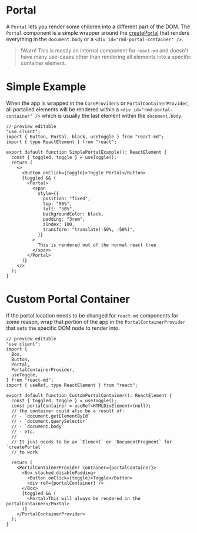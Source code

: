 # Portal

A `Portal` lets you render some children into a different part of the DOM. The
`Portal` component is a simple wrapper around the
[createPortal](https://react.dev/reference/react-dom/createPortal) that renders
everything in the `document.body` or a `<div id="rmd-portal-container" />`.

> !Warn! This is mostly an internal component for `react-md` and doesn't have
> many use-cases other than rendering all elements into a specific container
> element.

# Simple Example

When the app is wrapped in the `CoreProviders` or `PortalContainerProvider`, all
portalled elements will be rendered within a `<div id="rmd-portal-container" />`
which is usually the last element within the `document.body`.

```tsx
// preview editable
"use client";
import { Button, Portal, black, useToggle } from "react-md";
import { type ReactElement } from "react";

export default function SimplePortalExample(): ReactElement {
  const { toggled, toggle } = useToggle();
  return (
    <>
      <Button onClick={toggle}>Toggle Portal</Button>
      {toggled && (
        <Portal>
          <span
            style={{
              position: "fixed",
              top: "50%",
              left: "50%",
              backgroundColor: black,
              padding: "3rem",
              zIndex: 100,
              transform: "translate(-50%, -50%)",
            }}
          >
            This is rendered out of the normal react tree
          </span>
        </Portal>
      )}
    </>
  );
}
```

# Custom Portal Container

If the portal location needs to be changed for `react-md` components for some
reason, wrap that portion of the app in the `PortalContainerProvider` that sets
the specific DOM node to render into.

```tsx
// preview editable
"use client";
import {
  Box,
  Button,
  Portal,
  PortalContainerProvider,
  useToggle,
} from "react-md";
import { useRef, type ReactElement } from "react";

export default function CustomPortalContainer(): ReactElement {
  const { toggled, toggle } = useToggle();
  const portalContainer = useRef<HTMLDivElement>(null);
  // the container could also be a result of:
  // - `document.getElementById`
  // - `document.querySelector`
  // - `document.body`
  // - etc.
  //
  // It just needs to be an `Element` or `DocumentFragment` for `createPortal`
  // to work

  return (
    <PortalContainerProvider container={portalContainer}>
      <Box stacked disablePadding>
        <Button onClick={toggle}>Toggle</Button>
        <div ref={portalContainer} />
      </Box>
      {toggled && (
        <Portal>This will always be rendered in the portalContainer</Portal>
      )}
    </PortalContainerProvider>
  );
}
```
